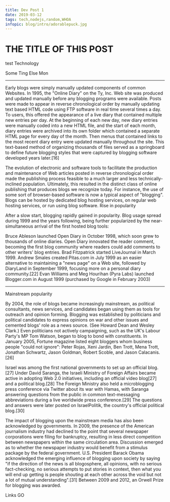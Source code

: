 ```yaml
---
title: Dev Post 1
date: 2019-03-12
tags: tech,nodejs,random,WHOA
infopic: blog/intro/adorablepuck.jpg
---
```

# THE TITLE OF THIS POST
test
Technology

<Anchor>Some Ting Else Mon</Anchor>
***

Early blogs were simply manually updated components of common Websites. In 1995, the "Online Diary" on the Ty, Inc. Web site was produced and updated manually before any blogging programs were available. Posts were made to appear in reverse chronological order by manually updating text based HTML code using FTP software in real time several times a day. To users, this offered the appearance of a live diary that contained multiple new entries per day. At the beginning of each new day, new diary entries were manually coded into a new HTML file, and the start of each month, diary entries were archived into its own folder which contained a separate HTML page for every day of the month. Then menus that contained links to the most recent diary entry were updated manually throughout the site. This text-based method of organizing thousands of files served as a springboard to define future blogging styles that were captured by blogging software developed years later.[16]

The evolution of electronic and software tools to facilitate the production and maintenance of Web articles posted in reverse chronological order made the publishing process feasible to a much larger and less technically-inclined population. Ultimately, this resulted in the distinct class of online publishing that produces blogs we recognize today. For instance, the use of some sort of browser-based software is now a typical aspect of "blogging". Blogs can be hosted by dedicated blog hosting services, on regular web hosting services, or run using blog software.
Rise in popularity

After a slow start, blogging rapidly gained in popularity. Blog usage spread during 1999 and the years following, being further popularized by the near-simultaneous arrival of the first hosted blog tools:

Bruce Ableson launched Open Diary in October 1998, which soon grew to thousands of online diaries. Open Diary innovated the reader comment, becoming the first blog community where readers could add comments to other writers' blog entries.
Brad Fitzpatrick started LiveJournal in March 1999.
Andrew Smales created Pitas.com in July 1999 as an easier alternative to maintaining a "news page" on a Web site, followed by DiaryLand in September 1999, focusing more on a personal diary community.[22]
Evan Williams and Meg Hourihan (Pyra Labs) launched Blogger.com in August 1999 (purchased by Google in February 2003)

*** 
<Anchor>Mainstream popularity</Anchor>

By 2004, the role of blogs became increasingly mainstream, as political consultants, news services, and candidates began using them as tools for outreach and opinion forming. Blogging was established by politicians and political candidates to express opinions on war and other issues and cemented blogs' role as a news source. (See Howard Dean and Wesley Clark.) Even politicians not actively campaigning, such as the UK's Labour Party's MP Tom Watson, began to blog to bond with constituents. In January 2005, Fortune magazine listed eight bloggers whom business people "could not ignore": Peter Rojas, Xeni Jardin, Ben Trott, Mena Trott, Jonathan Schwartz, Jason Goldman, Robert Scoble, and Jason Calacanis.[26]

Israel was among the first national governments to set up an official blog.[27] Under David Saranga, the Israeli Ministry of Foreign Affairs became active in adopting Web 2.0 initiatives, including an official video blog[27] and a political blog.[28] The Foreign Ministry also held a microblogging press conference via Twitter about its war with Hamas, with Saranga answering questions from the public in common text-messaging abbreviations during a live worldwide press conference.[29] The questions and answers were later posted on IsraelPolitik, the country's official political blog.[30]

The impact of blogging upon the mainstream media has also been acknowledged by governments. In 2009, the presence of the American journalism industry had declined to the point that several newspaper corporations were filing for bankruptcy, resulting in less direct competition between newspapers within the same circulation area. Discussion emerged as to whether the newspaper industry would benefit from a stimulus package by the federal government. U.S. President Barack Obama acknowledged the emerging influence of blogging upon society by saying "if the direction of the news is all blogosphere, all opinions, with no serious fact-checking, no serious attempts to put stories in context, then what you will end up getting is people shouting at each other across the void but not a lot of mutual understanding".[31] Between 2009 and 2012, an Orwell Prize for blogging was awarded. 

<Anchor>Links</Anchor>
<TransitionLink to='/blog/misc/helloworld'>GO</TransitionLink>
